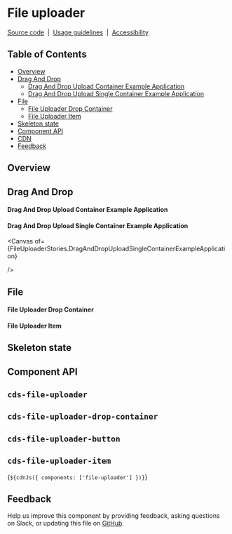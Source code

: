 
<Meta of={FileUploaderStories} />

# File uploader

[Source code](https://github.com/carbon-design-system/carbon/tree/main/packages/web-components/src/components/file-uploader)
&nbsp;|&nbsp;
[Usage guidelines](https://www.carbondesignsystem.com/components/file-uploader/usage)
&nbsp;|&nbsp;
[Accessibility](https://www.carbondesignsystem.com/components/file-uploader/accessibility)

## Table of Contents

- [Overview](#overview)
- [Drag And Drop](#drag-and-drop)
  - [Drag And Drop Upload Container Example Application](#drag-and-drop-upload-container-example-application)
  - [Drag And Drop Upload Single Container Example Application](#drag-and-drop-upload-single-container-example-application)
- [File](#file)
  - [File Uploader Drop Container](#file-uploader-drop-container)
  - [File Uploader Item](#file-uploader-item)
- [Skeleton state](#skeleton-state)
- [Component API](#component-api)
- [CDN](#cdn)
- [Feedback](#feedback)

## Overview

<Canvas of={FileUploaderStories.Default} />

## Drag And Drop

#### Drag And Drop Upload Container Example Application

<Canvas of={FileUploaderStories.DragAndDropUploadContainerExampleApplication} />

#### Drag And Drop Upload Single Container Example Application

<Canvas
  of={FileUploaderStories.DragAndDropUploadSingleContainerExampleApplication}

/>

## File

#### File Uploader Drop Container

<Canvas of={FileUploaderStories.FileUploaderDropContainer} />

#### File Uploader Item

<Canvas of={FileUploaderStories.FileUploaderItem} />

## Skeleton state

<Canvas of={FileUploaderStories.Skeleton} />

## Component API

## `cds-file-uploader`

<ArgTypes of="cds-file-uploader" />

## `cds-file-uploader-drop-container`

<ArgTypes of="cds-file-uploader-drop-container" />

## `cds-file-uploader-button`

<ArgTypes of="cds-file-uploader-button" />

## `cds-file-uploader-item`

<ArgTypes of="cds-file-uploader-item" />

<Markdown>{`${cdnJs({ components: ['file-uploader'] })}`}</Markdown>

## Feedback

Help us improve this component by providing feedback, asking questions on Slack,
or updating this file on
[GitHub](https://github.com/carbon-design-system/carbon/edit/main/packages/web-components/src/components/file-uploader/file-uploader.mdx).
